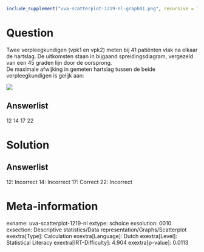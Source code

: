 ```r
include_supplement("uva-scatterplot-1219-nl-graph01.png", recursive = TRUE)
```

Question
========

Twee verpleegkundigen (vpk1 en vpk2) meten bij 41 patiënten vlak na
elkaar de hartslag. De uitkomsten staan in bijgaand spreidingsdiagram,
vergezeld van een 45 graden lijn door de oorsprong.\
De maximale afwijking in gemeten hartslag tussen de beide
verpleegkundigen is gelijk aan:

![](uva-scatterplot-1219-nl-graph01.png)

Answerlist
----------

12
14
17
22

Solution
========

Answerlist
----------

12: Incorrect
14: Incorrect
17: Correct
22: Incorrect

Meta-information
================
exname: uva-scatterplot-1219-nl
extype: schoice
exsolution: 0010
exsection: Descriptive statistics/Data representation/Graphs/Scatterplot
exextra[Type]: Calculation
exextra[Language]: Dutch
exextra[Level]: Statistical Literacy
exextra[IRT-Difficulty]: 4.904
exextra[p-value]: 0.0113
